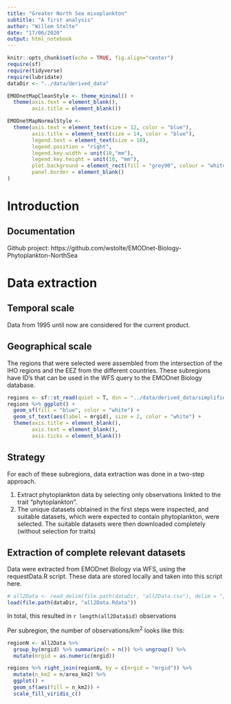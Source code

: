 ```yaml
---
title: "Greater North Sea mixoplankton"
subtitle: "A first analysis"
author: "Willem Stolte"
date: "17/06/2020"
output: html_notebook
---
```



```r
knitr::opts_chunk$set(echo = TRUE, fig.align="center")
require(sf)
require(tidyverse)
require(lubridate)
dataDir <- "../data/derived_data"
```

```r
EMODnetMapCleanStyle <- theme_minimal() +
  theme(axis.text = element_blank(),
        axis.title = element_blank())

EMODnetMapNormalStyle <- 
  theme(axis.text = element_text(size = 12, color = "blue"),
        axis.title = element_text(size = 14, color = "blue"),
        legend.text = element_text(size = 10),
        legend.position = "right",
        legend.key.width = unit(10,"mm"),
        legend.key.height = unit(10, "mm"),
        plot.background = element_rect(fill = "grey90", colour = "white", size = 0),
        panel.border = element_blank()
)


```



# Introduction

## Documentation

Github project: https://github.com/wstolte/EMODnet-Biology-Phytoplankton-NorthSea

# Data extraction

## Temporal scale

Data from 1995 until now are considered for the current product.

## Geographical scale

The regions that were selected were assembled from the intersection of the IHO regions and the EEZ from the different countries. These subregions have ID's that can be used in the WFS query to the EMODnet Biology database.

```r
regions <- sf::st_read(quiet = T, dsn = "../data/derived_data/simplified_greater_north_sea-selection_from_eez-iho_v4.geojson")
regions %>% ggplot() +
  geom_sf(fill = "blue", color = "white") +
  geom_sf_text(aes(label = mrgid), size = 2, color = "white") +
  theme(axis.title = element_blank(),
        axis.text = element_blank(),
        axis.ticks = element_blank())
```

## Strategy

For each of these subregions, data extraction was done in a two-step approach. 

1. Extract phytoplankton data by selecting only observations linkted to the trait "phytoplankton".
1. The unique datasets obtained in the first steps were inspected, and suitable datasets, which were expected to contain phytoplankton, were selected. The suitable datasets were then downloaded completely (without selection for traits)


## Extraction of complete relevant datasets

Data were extracted from EMODnet Biology via WFS, using the requestData.R script. These data are stored locally and taken into this script here. 


```r
# all2Data <- read_delim(file.path(dataDir, "all2Data.csv"), delim = ";")
load(file.path(dataDir, "all2Data.Rdata"))
```

In total, this resulted in `r length(all2Data$id)` observations

Per subregion, the number of observations/km^2^ looks like this:

```r
regionN <- all2Data %>%
  group_by(mrgid) %>% summarize(n = n()) %>% ungroup() %>%
  mutate(mrgid = as.numeric(mrgid))

regions %>% right_join(regionN, by = c(mrgid = "mrgid")) %>%
  mutate(n_km2 = n/area_km2) %>%
  ggplot() +
  geom_sf(aes(fill = n_km2)) +
  scale_fill_viridis_c()
```









 










